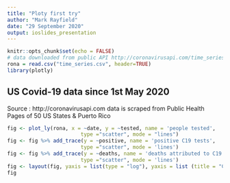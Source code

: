 ```yaml
---
title: "Ploty first try"
author: "Mark Rayfield"
date: "29 September 2020"
output: ioslides_presentation
---
```


```r
knitr::opts_chunk$set(echo = FALSE)
# data downloaded from public API http://coronavirusapi.com/time_series.csv
rona = read.csv("time_series.csv", header=TRUE)
library(plotly)
```



## US Covid-19 data since 1st May 2020 

Source : http://coronavirusapi.com data is scraped from Public Health Pages of 50 US States & Puerto Rico

```r

fig <- plot_ly(rona, x = ~date, y = ~tested, name = 'people tested', 
                        type ="scatter", mode = "lines")
fig <- fig %>% add_trace(y = ~positive, name = 'positive C19 tests', 
                        type ="scatter", mode = 'lines')
fig <- fig %>% add_trace(y = ~deaths, name = 'deaths attributed to C19', 
                        type ="scatter", mode = 'lines')
fig <- layout(fig, yaxis = list(type = "log"), yaxis = list (title = "Cases Log scale"))
fig
```

